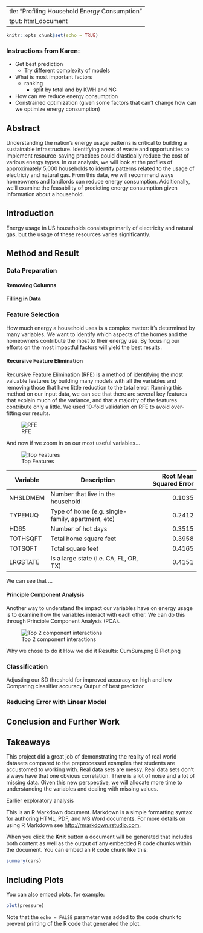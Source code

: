   ---
title: "Profiling Household Energy Consumption"
output: html_document
---

```r
knitr::opts_chunk$set(echo = TRUE)
```

### Instructions from Karen:
- Get best prediction
  - Try different complexity of models
- What is most important factors
  - ranking
    - split by total and by KWH and NG
- How can we reduce energy consumption
- Constrained optimization (given some factors that can't change how can we optimize energy consumption)

## Abstract
Understanding the nation's energy usage patterns is critical to building a sustainable infrastructure. Identifying areas of waste and opportunities to implement resource-saving practices could drastically reduce the cost of various energy types. In our analysis, we will look at the profiles of approximately 5,000 households to identify patterns related to the usage of electriciy and natural gas. From this data, we will recommend ways homeowners and landlords can reduce energy consumption. Additionally, we'll examine the feasability of predicting energy consumption given information about a household.

## Introduction
Energy usage in US households consists primarily of electricity and natural gas, but the usage of these resources varies significantly.

## Method and Result

### Data Preparation
#### Removing Columns
#### Filling in Data

### Feature Selection
How much energy a household uses is a complex matter: it's determined by many variables. We want to identify which aspects of the homes and the homeowners contribute the most to their energy use. By focusing our efforts on the most impactful factors will yield the best results.

#### Recursive Feature Elimination
Recursive Feature Elimination (RFE) is a method of identifying the most valuable features by building many models with all the variables and removing those that have little reduction to the total error. Running this method on our input data, we can see that there are several key features that explain much of the variance, and that a majority of the features contribute only a little. We used 10-fold validation on RFE to avoid over-fitting our results.

![RFE](feature_count_vs_error.png)

And now if we zoom in on our most useful variables...

![Top Features](impactful_variables.png)

| Variable | Description                                       | Root Mean Squared Error |
| -------- | ------------------------------------------------- | ----------------------: |
| NHSLDMEM | Number that live in the household                 | 0.1035                  |
| TYPEHUQ  | Type of home (e.g. single-family, apartment, etc) | 0.2412                  |
| HD65     | Number of hot days                                | 0.3515                  |
| TOTHSQFT | Total home square feet                            | 0.3958                  |
| TOTSQFT  | Total square feet                                 | 0.4165                  |
| LRGSTATE | Is a large state (i.e. CA, FL, OR, TX)            | 0.4151                  |

We can see that ...

#### Principle Component Analysis
Another way to understand the impact our variables have on energy usage is to examine how the variables interact with each other. We can do this through Principle Component Analysis (PCA).

![Top 2 component interactions](biplot_pca1_pca2.png)

Why we chose to do it
How we did it
Results: CumSum.png
BiPlot.png

### Classification
Adjusting our SD threshold for improved accuracy on high and low
Comparing classifier accuracy
Output of best predictor

### Reducing Error with Linear Model


## Conclusion and Further Work


## Takeaways
This project did a great job of demonstrating the reality of real world datasets compared to the preprocessed examples that students are accustomed to working with. Real data sets are messy. Real data sets don't always have that one obvious correlation. There is a lot of noise and a lot of missing data. Given this new perspective, we will allocate more time to understanding the variables and dealing with missing values.

Earlier exploratory analysis


This is an R Markdown document. Markdown is a simple formatting syntax for authoring HTML, PDF, and MS Word documents. For more details on using R Markdown see <http://rmarkdown.rstudio.com>.

When you click the **Knit** button a document will be generated that includes both content as well as the output of any embedded R code chunks within the document. You can embed an R code chunk like this:

```r
summary(cars)
```

## Including Plots

You can also embed plots, for example:

```r
plot(pressure)
```

Note that the `echo = FALSE` parameter was added to the code chunk to prevent printing of the R code that generated the plot.
